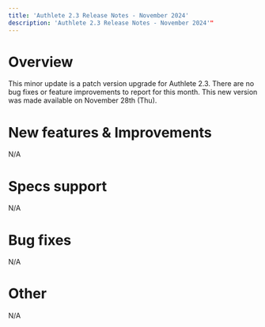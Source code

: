 ```yaml
---
title: 'Authlete 2.3 Release Notes - November 2024'
description: 'Authlete 2.3 Release Notes - November 2024'"
---
```


# Overview

This minor update is a patch version upgrade for Authlete 2.3.
There are no bug fixes or feature improvements to report for this month.
This new version was made available on November 28th (Thu).

# New features & Improvements

N/A

# Specs support

N/A

# Bug fixes

N/A

# Other

N/A
